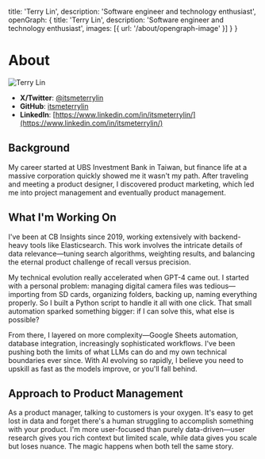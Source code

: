 
  title: 'Terry Lin',
  description: 'Software engineer and technology enthusiast',
  openGraph: {
    title: 'Terry Lin',
    description: 'Software engineer and technology enthusiast',
    images: [{ url: '/about/opengraph-image' }]
  }
}

# About

<div className="float-right ml-5 mb-5">
  <Image
    src="/images/terry-avatar.jpg"
    alt="Terry Lin"
    width={160}
    height={160}
    className="rounded-full object-cover"
    priority
  />
</div>

- **X/Twitter**: [@itsmeterrylin](https://x.com/itsmeterrylin)
- **GitHub**: [itsmeterrylin](https://github.com/itsmeterrylin)
- **LinkedIn**: [https://www.linkedin.com/in/itsmeterrylin/](https://www.linkedin.com/in/itsmeterrylin/)


## Background

My career started at UBS Investment Bank in Taiwan, but finance life at a massive corporation quickly showed me it wasn't my path. After traveling and meeting a product designer, I discovered product marketing, which led me into project management and eventually product management.

## What I'm Working On

I've been at CB Insights since 2019, working extensively with backend-heavy tools like Elasticsearch. This work involves the intricate details of data relevance—tuning search algorithms, weighting results, and balancing the eternal product challenge of recall versus precision.

My technical evolution really accelerated when GPT-4 came out. I started with a personal problem: managing digital camera files was tedious—importing from SD cards, organizing folders, backing up, naming everything properly. So I built a Python script to handle it all with one click. That small automation sparked something bigger: if I can solve this, what else is possible?

From there, I layered on more complexity—Google Sheets automation, database integration, increasingly sophisticated workflows. I've been pushing both the limits of what LLMs can do and my own technical boundaries ever since. With AI evolving so rapidly, I believe you need to upskill as fast as the models improve, or you'll fall behind.

## Approach to Product Management

As a product manager, talking to customers is your oxygen. It's easy to get lost in data and forget there's a human struggling to accomplish something with your product. I'm more user-focused than purely data-driven—user research gives you rich context but limited scale, while data gives you scale but loses nuance. The magic happens when both tell the same story.